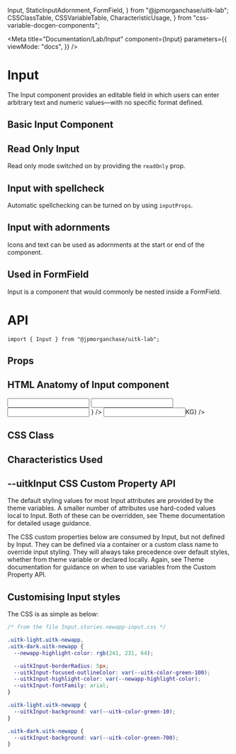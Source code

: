   Input,
  StaticInputAdornment,
  FormField,
} from "@jpmorganchase/uitk-lab";
  CSSClassTable,
  CSSVariableTable,
  CharacteristicUsage,
} from "css-variable-docgen-components";

<Meta
  title="Documentation/Lab/Input"
  component={Input}
  parameters={{
    viewMode: "docs",
  }}
/>

# Input

The Input component provides an editable field in which users can enter arbitrary text and numeric values—with no specific format defined.

## Basic Input Component

<Canvas>
  <Story id="lab-input--feature-input" />
</Canvas>

## Read Only Input

Read only mode switched on by providing the `readOnly` prop.

<Canvas>
  <Story id="lab-input--read-only" />
</Canvas>

## Input with spellcheck

Automatic spellchecking can be turned on by using `inputProps`.

<Canvas>
  <Story id="lab-input--spellcheck" />
</Canvas>

## Input with adornments

Icons and text can be used as adornments at the start or end of the component.

<Canvas>
  <Story id="lab-input--adornments" />
</Canvas>

## Used in FormField

Input is a component that would commonly be nested inside a FormField.

<Canvas>
  <Story id="lab-input--with-form-field" />
</Canvas>

# API

```
import { Input } from "@jpmorganchase/uitk-lab";
```

## Props

<Story name="Props">
  <ArgsTable of={Input} />
</Story>

## HTML Anatomy of Input component

<Canvas>
  <Story name="HTML Anatomy">
    <ComponentAnatomy showLegend>
      <Input defaultValue={"Default"} style={{ width: "292px" }} />
    </ComponentAnatomy>
    <ComponentAnatomy showLegend>
      <Input
        defaultValue={"Read Only Input"}
        readOnly
        style={{ width: "292px" }}
      />
    </ComponentAnatomy>
    <ComponentAnatomy showLegend>
      <Input
        defaultValue="Prefix: Icon"
        startAdornment={
          <StaticInputAdornment>
            <CallIcon />
          </StaticInputAdornment>
        }
      />
    </ComponentAnatomy>
    <ComponentAnatomy showLegend>
      <Input
        defaultValue="Suffix: Text"
        endAdornment={<StaticInputAdornment>KG</StaticInputAdornment>}
      />
    </ComponentAnatomy>
  </Story>
</Canvas>

## CSS Class

<Story name="CSS Classes">
  <CSSClassTable of={Input} />
</Story>

## Characteristics Used

<Story name="Characteristics">
  <CharacteristicUsage of={Input} />
</Story>

## --uitkInput CSS Custom Property API

The default styling values for most Input attributes are provided by the theme variables. A smaller number of attributes
use hard-coded values local to Input. Both of these can be overridden, see Theme documentation for detailed usage guidance.

The CSS custom properties below are consumed by Input, but not defined by Input. They can be defined via a container or
a custom class name to override input styling. They will always take precedence over default styles, whether from theme variable
or declared locally. Again, see Theme documentation for guidance on when to use variables from the Custom Property API.

<Story name="Custom Property API">
  <CSSVariableTable of={Input} />
</Story>

## Customising Input styles

<Canvas>
  <Story name="Custom Styling" decorators={[withFlexGap]}>
    <CustomStyling />
  </Story>
</Canvas>

The CSS is as simple as below:

```css
/* from the file Input.stories.newapp-input.css */

.uitk-light.uitk-newapp,
.uitk-dark.uitk-newapp {
  --newapp-highlight-color: rgb(241, 231, 64);

  --uitkInput-borderRadius: 5px;
  --uitkInput-focused-outlineColor: var(--uitk-color-green-100);
  --uitkInput-highlight-color: var(--newapp-highlight-color);
  --uitkInput-fontFamily: arial;
}

.uitk-light.uitk-newapp {
  --uitkInput-background: var(--uitk-color-green-10);
}

.uitk-dark.uitk-newapp {
  --uitkInput-background: var(--uitk-color-green-700);
}
```
